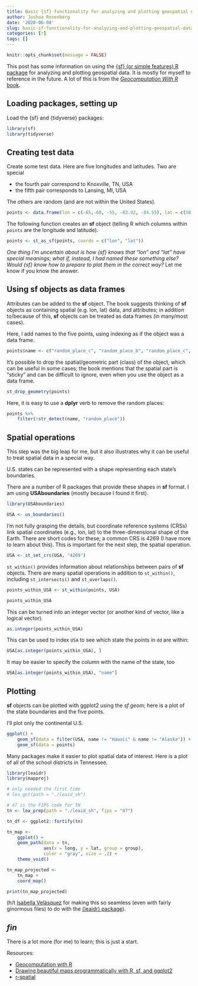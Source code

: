 ```yaml
---
title: Basic {sf} functionality for analyzing and plotting geospatial data
author: Joshua Rosenberg
date: '2020-06-08'
slug: basic-sf-functionality-for-analyzing-and-plotting-geospatial-data
categories: [r]
tags: []
---
```


```r
knitr::opts_chunk$set(message = FALSE)
```

This post has some information on using the 
[{sf} (or simple features) R package](https://r-spatial.github.io/sf/articles/sf1.html)
for analyzing and plotting geospatial data. It is mostly for myself to reference
in the future. A lot of this is from the [*Geocomputation With R* book](https://geocompr.robinlovelace.net/).

## Loading packages, setting up

Load the {sf} and {tidyverse} packages:

```r
library(sf)
library(tidyverse)
```

## Creating test data

Create some test data. Here are five longitudes and latitudes. Two are special

- the fourth pair correspond to Knoxville, TN, USA
- the fifth pair corresponds to Lansing, MI, USA

The others are random (and are not within the United States).

```r
points <- data.frame(lon = c(-65,-60, -55, -83.92, -84.55), lat = c(50, 45, 40, 35.96, 42.73))
```

The following function creates an **sf** object (telling R which columns within
`points` are the longitude and latitude).

```r
points <- st_as_sf(points, coords = c("lon", "lat"))
```

*One thing I'm uncertain about is how {sf} knows that "lon" and "lat" have special meanings;
what if, instead, I had named these something else? Would {sf} know how to prepare to plot them in
the correct way?* Let me know if you know the answer.

## Using sf objects as data frames

Attributes can be added to the **sf** object. The  book suggests
thinking of **sf** objects as containing spatial (e.g. lon, lat) data, and 
attributes; in addition to/because of this, **sf** objects can be treated as 
data frames (in many/most cases). 

Here, I add names to the five points, using indexing as if the object was a data frame.

```r
points$name <- c("random_place_c", "random_place_b", "random_place_c", "knoxville", "lansing")
```

It's possible to drop the spatial/geometric part (class) of the object, which can be
useful in some cases; the book mentions that the spatial part is "sticky" and can
be difficult to ignore, even when you use the object as a data frame.

```r
st_drop_geometry(points)
```

Here, it is easy to use a **dplyr** verb to remove the random places:

```r
points %>% 
    filter(!str_detect(name, "random_place"))
```

## Spatial operations

This step was the big leap for me, but it also illustrates why it can be useful
to treat spatial data in a special way.

U.S. states can be represented with a shape representing each state's boundaries.

There are a number of R packages that provide these shapes in **sf** format. I
am using **USAboundaries** (mostly because I found it first).

```r
library(USAboundaries) 

USA <- us_boundaries()
```

I'm not fully grasping the details, but coordinate reference systems (CRSs)
link spatial coordinates (e.g., lon, lat) to the three-dimensional shape of the
Earth. There are short codes for these; a common CRS is 4269 (I have more to 
learn about this). This is important for the next step, the spatial operation.

```r
USA <- st_set_crs(USA, "4269")
```

`st_within()` provides information about relationships between pairs of **sf** objects. 
There are many spatial operations in addition to `st_within()`, including `st_intersects()`
and `st_overlaps()`.

```r
points_within_USA <- st_within(points, USA)

points_within_USA
```

This can be turned into an integer vector (or another kind of vector, like a 
logical vector).

```r
as.integer(points_within_USA)
```

This can be used to index `USA` to see which state the points in `dd` are within:

```r
USA[as.integer(points_within_USA), ]
```

It may be easier to specify the column with the name of the state, too

```r
USA[as.integer(points_within_USA), "name"]
```

## Plotting

**sf** objects can be plotted with ggplot2 using the *sf geom*; here is a plot
of the state boundaries and the five points.

I'll plot only the continental U.S.

```r
ggplot() +
    geom_sf(data = filter(USA, name != "Hawaii" & name != "Alaska")) +
    geom_sf(data = points)
```

Many packages make it easier to plot spatial data of interest. Here is a plot
of all of the school districts in Tennessee.

```r
library(leaidr)
library(mapproj)

# only needed the first time
# lea_get(path = "./leaid_sh")

# 47 is the FIPS code for TN
tn <- lea_prep(path = "./leaid_sh", fips = "47")

tn_df <- ggplot2::fortify(tn)

tn_map <-
    ggplot() +
    geom_path(data = tn, 
              aes(x = long, y = lat, group = group),
              color = "gray", size = .2) +
    theme_void()

tn_map_projected <- 
    tn_map +
    coord_map()

print(tn_map_projected)
```

(h/t [Isabella Velásquez](https://ivelasq.rbind.io/)
for making this so seamless (even with fairly ginormous files) to do with the [{leaidr} package](https://github.com/ivelasq/leaidr)).

## *fin*

There is a lot more (for me) to learn; this is just a start.

Resources: 

- [Geocomputation with R](https://geocompr.robinlovelace.net/)
- [Drawing beautiful maps programmatically with R, sf, and ggplot2](https://www.google.com/search?q=ggplot2+sf&rlz=1C5CHFA_enUS724US724&oq=ggplot2+sf&aqs=chrome..69i57j0l5.2310j0j7&sourceid=chrome&ie=UTF-8)
- [r-spatial](https://www.r-spatial.org/)
